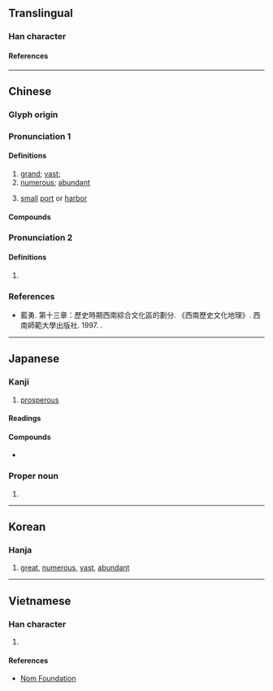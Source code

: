 {{also|澔|活|话|㓉}}
{{character info}}
{{character info|0x2F903}}
==Translingual==

===Han character===
{{Han char|rn=85|rad=水|as=07|sn=10|four=34161|canj=EHGR|ids=⿰氵告}}

====References====
{{Han ref|kx=0624.150|dkj=17479|dj=1022.020|hdz=31626.010|uh=6D69}}

----

==Chinese==
{{zh-forms}}

===Glyph origin===
{{Han etym}}
{{Han compound|水|告|ls=psc|c1=s|c2=p|t1=water}}

===Pronunciation 1===
{{zh-pron
|m=hào
|c=hou6
|h=gd=hau1
|md=
|mn=qz:hōⁿ/tw,xm,zz:hō/qz:hāu
|mn_note=hōⁿ/hō - literary; hāu - vernacular
|mn-t=hao1
|w=
|mc=1
|oc=1,1
|cat=a
}}

====Definitions====
{{zh-hanzi}}

# [[grand]]; [[vast]];
# [[numerous]]; [[abundant]]
# {{lb|zh|Sichuanese}} [[small]] [[port]] or [[harbor]]

====Compounds====
{{zh-der|人煙浩穰|包浩斯|卷帙浩繁|孟浩然|崔浩|工程浩大|徐浩|殷浩|殷浩書空|汪洋浩博|浩劫|浩博|浩壤|浩大|浩如煙海|浩歌|浩嘆|浩氣|浩氣長存|浩汗|浩浩|浩浩湯湯|浩浩蕩蕩|浩渺|浩漫|浩瀚|浩然|浩然之氣|浩然巾|浩然正氣|浩穰|浩繁|浩茫|浩蕩|浩飲|滂浩|煙波浩渺|聲勢浩大|荊浩|食指浩繁|浩罕}}

===Pronunciation 2===
{{zh-pron
|m=gé
|mc=2
|oc=n,2
|cat=
}}

====Definitions====
{{zh-hanzi}}

# {{zh-only|浩亹}}

===References===
* 藍勇. 第十三章：歷史時期西南綜合文化區的劃分. 《西南歷史文化地理》. 西南師範大學出版社. 1997. {{ISBN|7-5621-1603-2}}.

----

==Japanese==

===Kanji===
{{ja-kanji|grade=|rs=水07}}

# [[prosperous]]

====Readings====
{{ja-readings
|goon=ごう<がう
|kanon=こう<かう
|kun=ひろ-い, おお-き.い
}}

====Compounds====
* {{ja-r|浩幸|^ひろゆき}}

===Proper noun===
{{ja-pos|proper|ひろし}}

# {{given name|ja|male|sort=ひろし}}

----

==Korean==

===Hanja===
{{ko-hanja|호}}

# [[great]], [[numerous]], [[vast]], [[abundant]]

----

==Vietnamese==

===Han character===
{{vi-readings|rs=水07|reading=hạo}}

# {{rfdef|vi|sort=水07}}

====References====
* [http://nomfoundation.org/common/nom_details.php?codepoint=6d69 Nom Foundation]